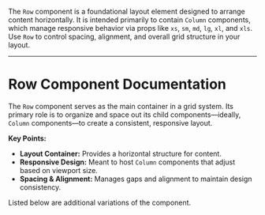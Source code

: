 
<Meta of={meta} />

<Title>Row Component</Title>

The `Row` component is a foundational layout element designed to arrange content horizontally. It is intended primarily to contain `Column` components, which manage responsive behavior via props like `xs`, `sm`, `md`, `lg`, `xl`, and `xls`. Use `Row` to control spacing, alignment, and overall grid structure in your layout.

<Primary />
<Controls />

---

# Row Component Documentation

The `Row` component serves as the main container in a grid system. Its primary role is to organize and space out its child components—ideally, `Column` components—to create a consistent, responsive layout.

**Key Points:**
- **Layout Container:** Provides a horizontal structure for content.
- **Responsive Design:** Meant to host `Column` components that adjust based on viewport size.
- **Spacing & Alignment:** Manages gaps and alignment to maintain design consistency.

Listed below are additional variations of the component.

<Stories />
